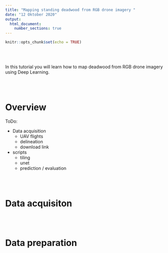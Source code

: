 ```yaml
---
title: "Mapping standing deadwood from RGB drone imagery "
date: "12 Oktober 2020"
output:
  html_document:
    number_sections: true
---
```


```r
knitr::opts_chunk$set(echo = TRUE)
```

<br><br>

In this tutorial you will learn how to map deadwood from RGB drone imagery using Deep Learning.

<br><br>

# Overview {#overview-page}


ToDo:

* Data acquisition
    + UAV flights
    + delineation
    + download link
* scripts
    + tiling
    + unet
    + prediction / evaluation

<br><br>

# Data acquisiton {#data}

<br><br>

# Data preparation {#preparation}